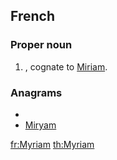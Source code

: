 ==French==

===Proper noun===
{{infl|fr|proper noun}}

# {{given name|female|lang=fr}}, cognate to [[Miriam]].

===Anagrams===
* {{alphagram|aimmry}}
* [[Miryam#French|Miryam]]


[[fr:Myriam]]
[[th:Myriam]]
